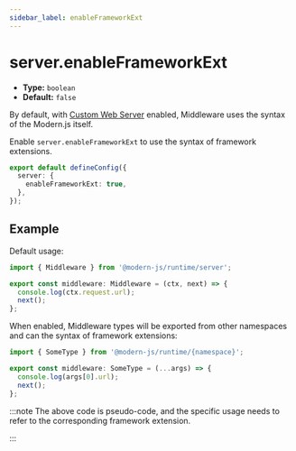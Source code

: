 ```yaml
---
sidebar_label: enableFrameworkExt
---
```


# server.enableFrameworkExt

- **Type:** `boolean`
- **Default:** `false`

By default, with [Custom Web Server](/guides/advanced-features/web-server) enabled, Middleware uses the syntax of the Modern.js itself.

Enable `server.enableFrameworkExt` to use the syntax of framework extensions.

```ts title="modern.config.ts"
export default defineConfig({
  server: {
    enableFrameworkExt: true,
  },
});
```

## Example

Default usage:

```ts title="server/index.ts"
import { Middleware } from '@modern-js/runtime/server';

export const middleware: Middleware = (ctx, next) => {
  console.log(ctx.request.url);
  next();
};
```

When enabled, Middleware types will be exported from other namespaces and can the syntax of framework extensions:

```ts title="server/index.ts"
import { SomeType } from '@modern-js/runtime/{namespace}';

export const middleware: SomeType = (...args) => {
  console.log(args[0].url);
  next();
};
```

:::note
The above code is pseudo-code, and the specific usage needs to refer to the corresponding framework extension.

:::
